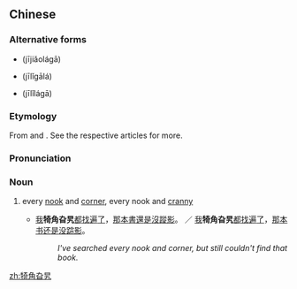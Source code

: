 ==Chinese==
{{zh-forms|type=22}}

===Alternative forms===
* {{l|zh|犄角旯旮}} (jījiǎolágā)
* {{l|zh|犄里旮旯}} (jīlǐgālá)
* {{l|zh|犄里旯旮}} (jīlǐlágā)

===Etymology===
From {{zh-l|犄角|corner, horn}} and {{zh-l|旮旯|corner}}. See the respective articles for more.

===Pronunciation===
{{zh-pron
|m=jījiǎogālá
|cat=n
}}

===Noun===
{{zh-noun}}

# {{lb|zh|dialectal|informal}} every [[nook]] and [[corner]], every nook and [[cranny]]
#* [[我]]'''犄角旮旯'''[[都]][[找]][[遍]][[了]]，[[那]][[本]][[書]][[還]][[是]][[沒]][[蹤影]]。 ／ [[我]]'''犄角旮旯'''[[都]][[找]][[遍]][[了]]，[[那]][[本]][[书]][[还]][[是]][[没]][[踪影]]。
#*: ''I've searched every nook and corner, but still couldn't find that book.''

[[zh:犄角旮旯]]